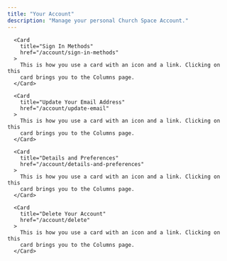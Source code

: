 ```yaml
---
title: "Your Account"
description: "Manage your personal Church Space Account."
---
```


<div className="w-full max-w-5xl mx-auto p-4 sm:p-6 ">
  <div className="grid grid-cols-1 gap-4 md:grid-cols-2 ">

      <Card
        title="Sign In Methods"
        href="/account/sign-in-methods"
      >
        This is how you use a card with an icon and a link. Clicking on this
        card brings you to the Columns page.
      </Card>

      <Card
        title="Update Your Email Address"
        href="/account/update-email"
      >
        This is how you use a card with an icon and a link. Clicking on this
        card brings you to the Columns page.
      </Card>

      <Card
        title="Details and Preferences"
        href="/account/details-and-preferences"
      >
        This is how you use a card with an icon and a link. Clicking on this
        card brings you to the Columns page.
      </Card>

      <Card
        title="Delete Your Account"
        href="/account/delete"
      >
        This is how you use a card with an icon and a link. Clicking on this
        card brings you to the Columns page.
      </Card>

  </div>
  <CTA />
</div>
